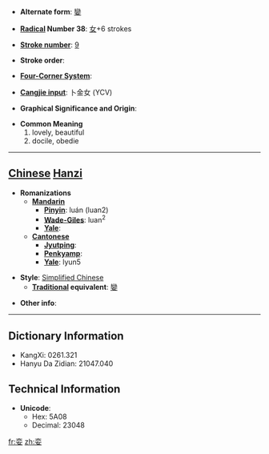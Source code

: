 * '''Alternate form''': [[孌]]

* '''[[Wiktionary:Chinese radical index| Radical]] Number 38''': [[Wiktionary:Chinese radical index 女|女]]+6 strokes

* '''[[Wiktionary:Chinese total strokes index|Stroke number]]''': [[Wiktionary:Chinese total strokes index 9|9]]

* '''Stroke order''': 

* '''[[Wiktionary:Chinese four corner index|Four-Corner System]]''': 

* '''[[Wiktionary:Chinese Cangjie index|Cangjie input]]''': 卜金女 (YCV)

* '''Graphical Significance and Origin''': 

* '''Common Meaning'''
*#lovely, beautiful
*# docile, obedie


----

== [[Chinese]] [[Hanzi]] ==

* '''Romanizations'''
** '''[[Mandarin]]'''
*** '''[[Pinyin]]''': luán (luan2)
*** '''[[Wade-Giles]]''': luan<sup>2</sup>
*** '''[[Yale]]''': 
** '''[[Cantonese]]'''
*** '''[[Jyutping]]''':
*** '''[[Penkyamp]]''': 
*** '''[[Yale]]''': lyun5

* '''Style''': [[Simplified Chinese]] 
** '''[[Traditional Chinese|Traditional]] equivalent''': [[孌]]

* '''Other info''': 

----

== Dictionary Information ==

* KangXi: 0261.321
* Hanyu Da Zidian: 21047.040

== Technical Information ==

* '''Unicode''':
** Hex: 5A08
** Decimal: 23048

[[fr:娈]]
[[zh:娈]]